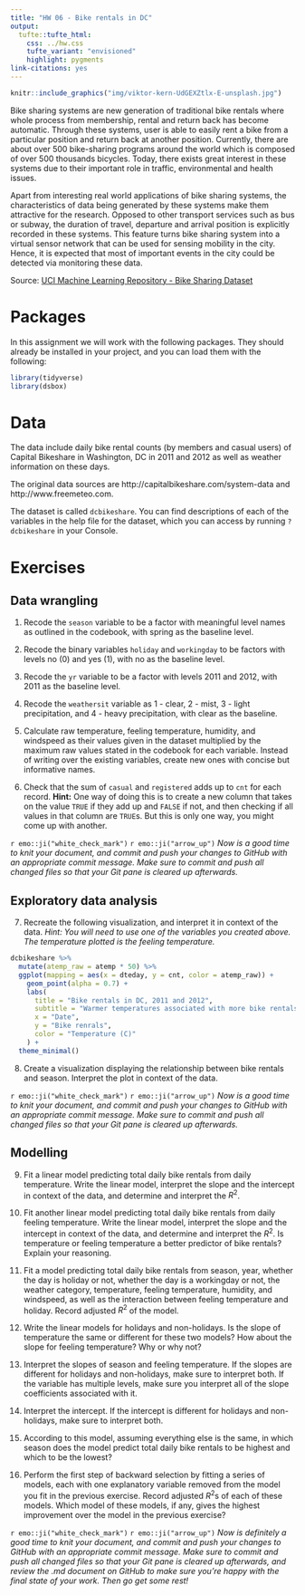 ```yaml
---
title: "HW 06 - Bike rentals in DC"
output: 
  tufte::tufte_html:
    css: ../hw.css
    tufte_variant: "envisioned"
    highlight: pygments
link-citations: yes
---
```


```r
knitr::include_graphics("img/viktor-kern-UdGEXZtlx-E-unsplash.jpg")
```

Bike sharing systems are new generation of traditional bike rentals where whole process from membership, rental and return back has become automatic. Through these systems, user is able to easily rent a bike from a particular position and return back at another position. Currently, there are about over 500 bike-sharing programs around the world which is composed of over 500 thousands bicycles. Today, there exists great interest in these systems due to their important role in traffic, environmental and health issues. 

Apart from interesting real world applications of bike sharing systems, the characteristics of data being generated by these systems make them attractive for the research. Opposed to other transport services such as bus or subway, the duration of travel, departure and arrival position is explicitly recorded in these systems. This feature turns bike sharing system into a virtual sensor network that can be used for sensing mobility in the city. Hence, it is expected that most of important events in the city could be detected via monitoring these data.

Source: [UCI Machine Learning Repository - Bike Sharing Dataset](http://archive.ics.uci.edu/ml/datasets/Bike+Sharing+Dataset)

# Packages

In this assignment we will work with the following packages. They should already 
be installed in your project, and you can load them with the following:

```r
library(tidyverse)
library(dsbox)
```

# Data

The data include daily bike rental counts (by members and casual users) of Capital Bikeshare in Washington, DC in 2011 and 2012 as well as weather information on these days.

The original data sources are http://capitalbikeshare.com/system-data and http://www.freemeteo.com.

The dataset is called `dcbikeshare`. You can find descriptions of each of the variables in the help file for the dataset, which you can access by running `?dcbikeshare` in your Console.

# Exercises

## Data wrangling

1. Recode the `season` variable to be a factor with meaningful level names as 
outlined in the codebook, with spring as the baseline level.

2. Recode the binary variables `holiday` and `workingday` to be factors with 
levels no (0) and yes (1), with no as the baseline level.

3. Recode the `yr` variable to be a factor with levels 2011 and 2012, with 2011 
as the baseline level.

4. Recode the `weathersit` variable as 1 - clear, 2 - mist, 3 - light precipitation, 
and 4 - heavy precipitation, with clear as the baseline.

5. Calculate raw temperature, feeling temperature, humidity, and windspeed as 
their values given in the dataset multiplied by the maximum raw values stated 
in the codebook for each variable. Instead of writing over the existing variables, 
create new ones with concise but informative names.

6. Check that the sum of `casual` and `registered` adds up to `cnt` for each record.
**Hint:** One way of doing this is to create a new column that takes on the value 
`TRUE` if they add up and `FALSE` if not, and then checking if all values in 
that column are `TRUE`s. But this is only one way, you might come up with another.

`r emo::ji("white_check_mark")` `r emo::ji("arrow_up")` *Now is a good time to knit your document, and commit and push your changes to GitHub with an appropriate commit message. Make sure to commit and push all changed files so that your Git pane is cleared up afterwards.*

## Exploratory data analysis

7. Recreate the following visualization, and interpret it in context of the data. 
*Hint: You will need to use one of the variables you created above. The temperature plotted is the feeling temperature.*

```r
dcbikeshare %>%
  mutate(atemp_raw = atemp * 50) %>%
  ggplot(mapping = aes(x = dteday, y = cnt, color = atemp_raw)) +
    geom_point(alpha = 0.7) +
    labs(
      title = "Bike rentals in DC, 2011 and 2012",
      subtitle = "Warmer temperatures associated with more bike rentals",
      x = "Date",
      y = "Bike renrals",
      color = "Temperature (C)"
    ) +
  theme_minimal()
```

8. Create a visualization displaying the relationship between bike rentals and 
season. Interpret the plot in context of the data.

`r emo::ji("white_check_mark")` `r emo::ji("arrow_up")` *Now is a good time to knit your document, and commit and push your changes to GitHub with an appropriate commit message. Make sure to commit and push all changed files so that your Git pane is cleared up afterwards.*

## Modelling

9. Fit a linear model predicting total daily bike rentals from daily temperature. 
Write the linear model, interpret the slope and the intercept in context of the 
data, and determine and interpret the $R^2$.

10. Fit another linear model predicting total daily bike rentals from daily 
feeling temperature. Write the linear model, interpret the slope and the intercept 
in context of the data, and determine and interpret the $R^2$. Is temperature or 
feeling temperature a better predictor of bike rentals? Explain your reasoning.

11. Fit a model predicting total daily bike rentals from season, year, whether 
the day is holiday or not, whether the day is a workingday or not, the weather 
category, temperature, feeling temperature, humidity, and windspeed, as well as 
the interaction between feeling temperature and holiday. Record adjusted $R^2$ 
of the model.

12. Write the linear models for holidays and non-holidays. Is the slope of 
temperature the same or different for these two models? How about the slope 
for feeling temperature? Why or why not?

13. Interpret the slopes of season and feeling temperature. If the slopes are 
different for holidays and non-holidays, make sure to interpret both. If the 
variable has multiple levels, make sure you interpret all of the slope coefficients 
associated with it.

14. Interpret the intercept. If the intercept is different for holidays and 
non-holidays, make sure to interpret both.

15. According to this model, assuming everything else is the same, in which 
season does the model predict total daily bike rentals to be highest and 
which to be the lowest?

16. Perform the first step of backward selection by fitting a series of models, 
each with one explanatory variable removed from the model you fit in the previous 
exercise. Record adjusted $R^2$s of each of these models. Which model of these 
models, if any, gives the highest improvement over the model in the previous 
exercise?

`r emo::ji("white_check_mark")` `r emo::ji("arrow_up")` *Now is definitely a good time to knit your document, and commit and push your changes to GitHub with an appropriate commit message. Make sure to commit and push all changed files so that your Git pane is cleared up afterwards, and review the .md document on GitHub to make sure you're happy with the final state of your work. Then go get some rest!*
